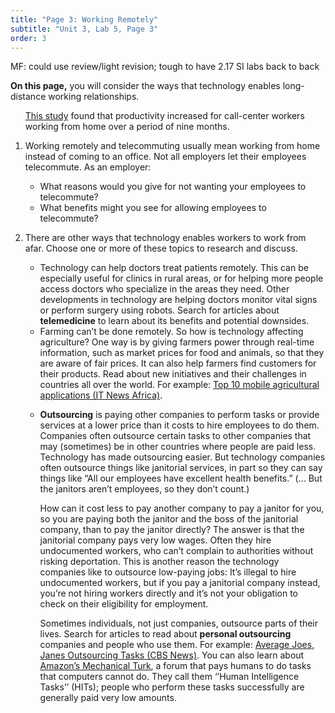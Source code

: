 ```yaml
---
title: "Page 3: Working Remotely"
subtitle: "Unit 3, Lab 5, Page 3"
order: 3
---
```


::: todo
MF: could use review/light revision; tough to have 2.17 SI labs back
to back
:::

::: learn
**On this page,** you will consider the ways that
technology enables long-distance working relationships.
:::

::: {#first .forYouToDo}
<ol>

::: sidenote
<a href="https://hbr.org/2014/01/to-raise-productivity-let-more-employees-work-from-home" target="_blank" title="To Raise Productivity, Let More Employees Work from Home (Harvard Business Review)">This
study</a> found that productivity increased for call-center workers
working from home over a period of nine months.
:::

<li>

Working remotely and telecommuting usually mean working from home
instead of coming to an office. Not all employers let their employees
telecommute. As an employer:

<ul>

<li>What reasons would you give for not wanting your employees to
telecommute?</li>

<li>What benefits might you see for allowing employees to
telecommute?</li>

</ul>

</li>

<li>

There are other ways that technology enables workers to work from afar.
Choose one or more of these topics to research and discuss.

<ul>

<li>Technology can help doctors treat patients remotely. This can be
especially useful for clinics in rural areas, or for helping more people
access doctors who specialize in the areas they need. Other developments
in technology are helping doctors monitor vital signs or perform surgery
using robots. Search for articles about **telemedicine** to
learn about its benefits and potential downsides.</li>

<li>Farming can't be done remotely. So how is technology affecting
agriculture? One way is by giving farmers power through real-time
information, such as market prices for food and animals, so that they
are aware of fair prices. It can also help farmers find customers for
their products. Read about new initiatives and their challenges in
countries all over the world. For example:
<a href="http://www.itnewsafrica.com/2013/11/top-10-mobile-agriculture-applications/" target="_blank" title="Top 10 mobile agricultural applications (IT News Africa)">Top
10 mobile agricultural applications (IT News
Africa)</a><!-- or <a href="http://www.scidev.net/south-asia/agriculture/news/smartphone-app-helps-nepali-farmers.html" target="_blank" title="Smartphone app helps Nepali farmers (SciDev.net)">Smartphone app helps Nepali farmers (SciDev.net)</a> or <a href="http://www.codeforamerica.org/blog/2014/07/02/code-for-the-caribbean-fellows-partner-with-local-agencies-to-design-two-awesome-apps/" target="_blank" title="Code for the Caribbean Fellows Partner with Local Agencies to Design Two Awesome Apps!(Code for America)">Code for the Caribbean Fellows Partner with Local Agency to Design Two Awesome Apps! (Code for America)</a>-->.</li>

<li>

**Outsourcing** is paying other companies to perform
tasks or provide services at a lower price than it costs to hire
employees to do them. Companies often outsource certain tasks to other
companies that may (sometimes) be in other countries where people are
paid less. Technology has made outsourcing easier. But technology
companies often outsource things like janitorial services, in part so
they can say things like "All our employees have excellent health
benefits." (... But the janitors aren't employees, so they don't
count.)

::: endnote
How can it cost less to pay another company to pay a janitor for you, so
you are paying both the janitor and the boss of the janitorial company,
than to pay the janitor directly? The answer is that the janitorial
company pays very low wages. Often they hire undocumented workers, who
can't complain to authorities without risking deportation. This is
another reason the technology companies like to outsource low-paying
jobs: It's illegal to hire undocumented workers, but if you pay a
janitorial company instead, you're not hiring workers directly and it's
not your obligation to check on their eligibility for employment.
:::

Sometimes individuals, not just companies, outsource parts of their
lives. Search for articles to read about **personal
outsourcing** companies and people who use them. For example:
<a href="http://www.cbsnews.com/news/average-joes-janes-outsourcing-tasks/" target="_blank" title="Average Joes, Janes Outsourcing Tasks (CBS News)">Average
Joes, Janes Outsourcing Tasks (CBS
News)</a><!-- or <a href="http://www.wsj.com/articles/SB118073815238422013" target="_blank" title="Outsourcing Your Life (Wall Street Journal)">Outsourcing Your Life (Wall Street Journal)</a>-->.
You can also learn about
<a href="http://mturk.com" target="_blank" title="Amazon's Mechanical Turk">Amazon's
Mechanical Turk</a>, a forum that pays humans to do tasks that computers
cannot do. They call them ''Human Intelligence Tasks'' (HITs); people
who perform these tasks successfully are generally paid very low
amounts.

</li>

</ul>

</li>

</ol>
:::
